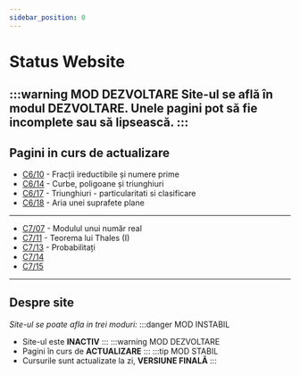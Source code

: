 ```yaml
---
sidebar_position: 0
---
```


# Status Website

:::warning MOD DEZVOLTARE
Site-ul se află în modul **DEZVOLTARE**. Unele pagini pot să fie incomplete sau să lipsească.
:::
---
## Pagini in curs de actualizare
- [C6/10](c6/10) - Fracții ireductibile și numere prime
- [C6/14](c6/14) - Curbe, poligoane și triunghiuri
- [C6/17](c6/17) - Triunghiuri - particularitati si clasificare
- [C6/18](c6/18) - Aria unei suprafete plane
---
- [C7/07](c7/07) - Modulul unui număr real
- [C7/11](c7/11) - Teorema lui Thales (I)
- [C7/13](c7/13) - Probabilitați
- [C7/14](c7/14)
- [C7/15](c7/15)

---
## Despre site
*Site-ul se poate afla in trei moduri:*
:::danger MOD INSTABIL
- Site-ul este **INACTIV**
:::
:::warning MOD DEZVOLTARE
- Pagini în curs de **ACTUALIZARE**
:::
:::tip MOD STABIL
- Cursurile sunt actualizate la zi, **VERSIUNE FINALĂ**
:::
